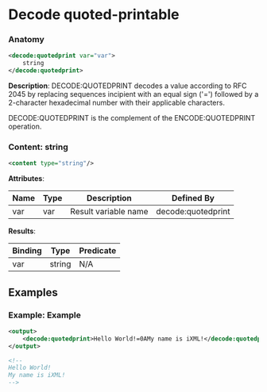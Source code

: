 # Decode quoted-printable

### Anatomy

```xml
<decode:quotedprint var="var">
    string
</decode:quotedprint>
```

 **Description**:
 DECODE:QUOTEDPRINT decodes a value according to RFC 2045 by replacing sequences incipient with an equal sign ('=') followed by a 2-character hexadecimal number with their applicable characters.

DECODE:QUOTEDPRINT is the complement of the ENCODE:QUOTEDPRINT operation.

### Content: string

```xml
<content type="string"/>
```

**Attributes**:

| Name | Type | Description | Defined By |
| ---- | ---- | ----------- | ---------- |
| var | var | Result variable name | decode:quotedprint |


**Results**:

| Binding | Type | Predicate |
| ------- | ---- | --------- |
| var | string | N/A |


## Examples

### Example: Example

```xml
<output>
	<decode:quotedprint>Hello World!=0AMy name is iXML!</decode:quotedprint>
</output>

<!--
Hello World!
My name is iXML!
-->
```


